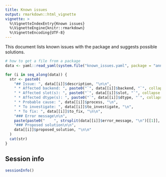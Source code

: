 ```yaml
---
title: Known issues
output: rmarkdown::html_vignette
vignette: >
  %\VignetteIndexEntry{Known issues}
  %\VignetteEngine{knitr::rmarkdown}
  %\VignetteEncoding{UTF-8}
---
```


This document lists known issues with the package and suggests possible solutions.

```r
# how to get a file from a package
data <- yaml::read_yaml(system.file("known_issues.yaml", package = "anndataR"))$known_issues

for (i in seq_along(data)) {
  str <- paste0(
    "## Issue: ", data[[i]]$description, "\n\n",
    " * Affected backend: ", paste0("`", data[[i]]$backend, "`", collapse = ", "), "\n",
    " * Affected slot(s): ", paste0("`", data[[i]]$slot, "`", collapse = ", "), "\n",
    " * Affected dtype(s): ", paste0("`", data[[i]]$dtype, "`", collapse = ", "), "\n",
    " * Probable cause: ", data[[i]]$process, "\n",
    " * To investigate: ", data[[i]]$to_investigate, "\n",
    " * To fix: ", data[[i]]$to_fix, "\n\n",
    "### Error message\n\n",
    paste(paste0("    ", strsplit(data[[i]]$error_message, "\n")[[1]], "\n"), collapse = ""), "\n\n",
    "### Proposed solution\n\n",
    data[[i]]$proposed_solution, "\n\n"
  )
  cat(str)
}
```

## Session info

```r
sessionInfo()
```
